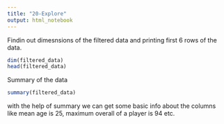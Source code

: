 ```yaml
---
title: "20-Explore"
output: html_notebook
---
```


Findin out dimesnsions of the filtered data and printing first 6 rows of the data.

```r
dim(filtered_data)
head(filtered_data)

```

Summary of the data
```r
summary(filtered_data)
```

with the help of summary we can get some basic info about the columns like mean age is 25, maximum overall of a player is 94 etc.

```r

```

